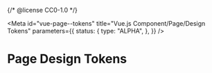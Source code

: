 {/* @license CC0-1.0 */}


<Meta
  id="vue-page--tokens"
  title="Vue.js Component/Page/Design Tokens"
  parameters={{
    status: {
      type: "ALPHA",
    },
  }}
/>

# Page Design Tokens

<ComponentTokensSection tokens={tokens} definition={tokensDefinitionPage} component="utrecht-page" />
